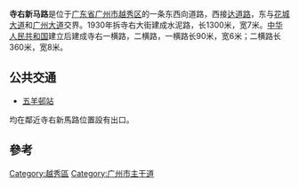 {{Unreferenced|time=2020-04-10T09:19:53+00:00}}
{{Infobox Guangzhou Road
|中文道路名称=寺 右 新 马 路
|道路名称拼音=siyou xinmalu
|道路英文名=
|道路方向=东西
|图片=
|图片说明=
|道路属性=
|道路总长度=
|规划总长度=
|已通车长度=1.3
|车速限制=
|行车线数量=双向2车道
|道路宽度=7
|所在地区=[[越秀区|越秀区]]
|起点=[[达道路|达道路]]
|终点=[[花城大道|花城大道]]
|道路命名日期=
|命名缘由=位于东山寺之右方
|道路旧名=寺右大街
|道路动工日期=1930年
|通车日期=
|相连路段=[[广州大道|广州大道]]
|路段主要建筑=
}}

'''寺右新马路'''是位于[[广东省|广东省]][[广州市|广州市]][[越秀区|越秀区]]的一条东西向道路，西接[[达道路|达道路]]，东与[[花城大道|花城大道]]和[[广州大道|广州大道]]交界。1930年拆寺右大街建成水泥路，长1300米，宽7米。[[中华人民共和国|中华人民共和国]]建立后建成寺右一横路，二横路，一横路长90米，宽6米；二横路长360米，宽8米。{{Better source|reason=此處原本引用360doc為來源，為不可靠來源|date=2019年5月}}

==公共交通==
*{{廣州地鐵路線鏈接|5|SL}}[[五羊邨站|五羊邨站]]
均在鄰近寺右新馬路位置設有出口。

== 參考 ==
{{reflist}}
{{GZ-stub}}
{{廣州主要道路}}
[[Category:越秀區|Category:越秀區]]
[[Category:广州市主干道|Category:广州市主干道]]
